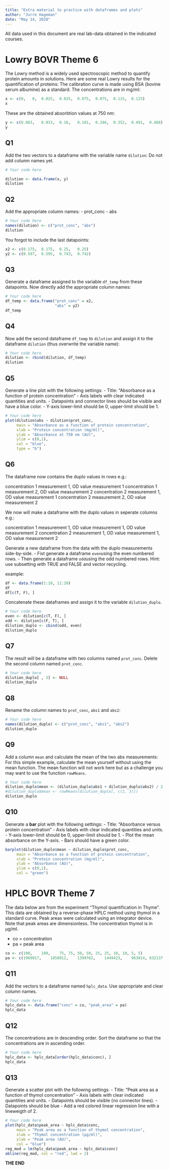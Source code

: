 ```yaml
---
title: "Extra material to practice with dataframes and plots"
author: "Jurre Hageman"
date: "May 14, 2020"
---
```


All data used in this document are real lab-data obtained in the indicated courses.

# Lowry BOVR Theme 6

The Lowry method is a widely used spectroscopic method to quantify protein amounts in solutions.
Here are some real Lowry results for the quantification of proteins:
The calibration curve is made using BSA (bovine serum albumine) as a standard.
The concentrations are in mg/ml:

```r
x <- c(0,	0,	0.025,	0.025,	0.075,	0.075,	0.125,	0.125)
x
```

These are the obtained absorbtion values at 750 nm:

```r
y <- c(0.063,	0.033,	0.16,	0.181,	0.346,	0.352,	0.491,	0.488)
y
```

## Q1

Add the two vectors to a dataframe with the variable name `dilution`:
Do not add column names yet.

```r
# Your code here

dilution <- data.frame(x, y)
dilution
```

## Q2

Add the appropriate column names: 
- prot_conc
- abs

```r
# Your code here
names(dilution) <- c("prot_conc", "abs")
dilution
```

You forgot to include the last datapoints:

```r
x2 <- c(0.175,	0.175,	0.25,	0.25)
y2 <- c(0.597,	0.595,	0.743,	0.742)
```

## Q3

Generate a dataframe assigned to the variable `df_temp` from these datapoints. Now directly add the appropriate column names:

```r
# Your code here
df_temp <- data.frame("prot_conc" = x2,
                      "abs" = y2)
df_temp
```

## Q4

Now add the second dataframe `df_temp` to `dilution` and assign it to the dataframe `dilution` (thus overwrite the variable name):

```r
# Your code here
dilution <- rbind(dilution, df_temp)
dilution
```

## Q5

Generate a line plot with the following settings:
- Title: "Absorbance as a function of protein concentration"
- Axis labels with clear indicated quantities and units.
- Datapoints and connector lines should be visible and have a blue color.
- Y-axis lower-limit should be 0, upper-limit should be 1.


```r
# Your code here
plot(dilution$abs ~ dilution$prot_conc,
     main = "Absorbance as a function of protein concentration",
     xlab = "Protein concentration (mg/ml)",
     ylab = "Absorbance at 750 nm (AU)",
     ylim = c(0,1),
     col = "blue",
     type = "b")
```

## Q6
The dataframe now contains the duplo values in rows e.g.:

concentration 1 measurement 1, OD value measurement 1
concentration 1 measurement 2, OD value measurement 2
concentration 2 measurement 1, OD value measurement 1
concentration 2 measurement 2, OD value measurement 2

We now will make a dataframe with the duplo values in seperate columns e.g.:

concentration 1 measurement 1, OD value measurement 1, OD value measurement 2
concentration 2 measurement 1, OD value measurement 1, OD value measurement 2

Generate a new dataframe from the data with the duplo measurements side-by-side.
- Fist generate a dataframe `even`using the even numbered rows.
- Then generate a dataframe `odd`using the odd numbered rows.
Hint: use subsetting with TRUE and FALSE and vector recycling.

example:

```r
df <- data.frame(1:10, 11:20)
df
df[c(T, F), ]
```


Concatenate these dataframes and assign it to the variable `dilution_duplo`.

```r
# Your code here
even <- dilution[c(T, F), ]
odd <- dilution[c(F, T), ]
dilution_duplo <- cbind(odd, even)
dilution_duplo
```

## Q7

The result will be a dataframe with two columns named `prot_conc`.
Delete the second column named `prot_conc`.

```r
# Your code here
dilution_duplo[ , 3] <- NULL
dilution_duplo
```

## Q8

Rename the column names to `prot_conc`, `abs1` and `abs2`:

```r
# Your code here
names(dilution_duplo) <- c("prot_conc", "abs1", "abs2")
dilution_duplo
```

## Q9

Add a column `mean` and calculate the mean of the two abs measurements:
For this simple example, calculate the mean yourself without using the mean function.
The mean function will not work here but as a challenge you may want to use the function `rowMeans`.


```r
# Your code here
dilution_duplo$mean <- (dilution_duplo$abs1 + dilution_duplo$abs2) / 2
#dilution_duplo$mean <- rowMeans(dilution_duplo[, c(2, 3)])
dilution_duplo
```

## Q10

Generate a **bar** plot with the following settings:
- Title: "Absorbance versus protein concentration"
- Axis labels with clear indicated quantities and units.
- Y-axis lower-limit should be 0, upper-limit should be 1. 
- Plot the mean absorbance on the Y-axis.
- Bars should have a green color.

```r
barplot(dilution_duplo$mean ~ dilution_duplo$prot_conc,
     main = "Absorbance as a function of protein concentration",
     xlab = "Protein concentration (mg/ml)",
     ylab = "Absorbance (AU)",
     ylim = c(0,1),
     col = "green")
```


# HPLC BOVR Theme 7

The data below are from the experiment "Thymol quantification in Thyme".
This data are obtained by a reverse-phase HPLC method using thymol in a standard curve. Peak areas were calculated using an integrator device. Note that peak areas are dimensionless. The concentration thymol is in μg/ml.

- co = concentration
- pa = peak area

```r
co <- c(100,	100,	75,	75,	50,	50,	25,	25,	10,	10,	5, 5)
pa <- c(1969017,	1858012,	1399762,	1449423,	963014,	832137,	467856,	562012,	200123,	145545,	94567,	64752)
```

## Q11

Add the vectors to a dataframe named `hplc_data`. Use appropriate and clear column names.

```r
# Your code here
hplc_data <- data.frame("conc" = co, "peak_area" = pa)
hplc_data
```

## Q12

The concentrations are in descending order. Sort the dataframe so that the concentrations are in ascending order.

```r
# Your code here
hplc_data <- hplc_data[order(hplc_data$conc), ]
hplc_data
```

## Q13

Generate a scatter plot with the following settings:
- Title: "Peak area as a function of thymol concentration"
- Axis labels with clear indicated quantities and units.
- Datapoints should be visible (no connector lines).
- Datapoints should be blue
- Add a red colored linear regression line with a lineweigth of 2.


```r
# Your code here
plot(hplc_data$peak_area ~ hplc_data$conc,
     main = "Peak area as a function of thymol concentration",
     xlab = "Thymol concentration (μg/ml)",
     ylab = "Peak area (AU)",
     col = "blue")
reg_mod = lm(hplc_data$peak_area ~ hplc_data$conc)
abline(reg_mod, col = "red", lwd = 2)
```


**THE END**